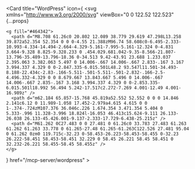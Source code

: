 <Card
  title="WordPress"
  icon={
<svg
    xmlns="http://www.w3.org/2000/svg"
    viewBox="0 0 122.52 122.523"
    {...props}
  >
    <g fill="#464342">
      <path d="M8.708 61.26c0 20.802 12.089 38.779 29.619 47.298L13.258 39.872a52.354 52.354 0 0 0-4.55 21.388zM96.74 58.608c0-6.495-2.333-10.993-4.334-14.494-2.664-4.329-5.161-7.995-5.161-12.324 0-4.831 3.664-9.328 8.825-9.328.233 0 .454.029.681.042-9.35-8.566-21.807-13.796-35.489-13.796-18.36 0-34.513 9.42-43.91 23.688 1.233.037 2.395.063 3.382.063 5.497 0 14.006-.667 14.006-.667 2.833-.167 3.167 3.994.337 4.329 0 0-2.847.335-6.015.501L48.2 93.547l11.501-34.493-8.188-22.434c-2.83-.166-5.511-.501-5.511-.501-2.832-.166-2.5-4.496.332-4.329 0 0 8.679.667 13.843.667 5.496 0 14.006-.667 14.006-.667 2.835-.167 3.168 3.994.337 4.329 0 0-2.853.335-6.015.501l18.992 56.494 5.242-17.517c2.272-7.269 4.001-12.49 4.001-16.989z" />
      <path d="m62.184 65.857-15.768 45.819a52.552 52.552 0 0 0 14.846 2.141c6.12 0 11.989-1.058 17.452-2.979a4.615 4.615 0 0 1-.374-.724zM107.376 36.046c.226 1.674.354 3.471.354 5.404 0 5.333-.996 11.328-3.996 18.824l-16.053 46.413c15.624-9.111 26.133-26.038 26.133-45.426.001-9.137-2.333-17.729-6.438-25.215z" />
      <path d="M61.262 0C27.483 0 0 27.481 0 61.26c0 33.783 27.483 61.263 61.262 61.263 33.778 0 61.265-27.48 61.265-61.263C122.526 27.481 95.04 0 61.262 0zm0 119.715c-32.23 0-58.453-26.223-58.453-58.455 0-32.23 26.222-58.451 58.453-58.451 32.229 0 58.45 26.221 58.45 58.451 0 32.232-26.221 58.455-58.45 58.455z" />
    </g>
  </svg>
  }
  href="/mcp-server/wordpress"
></Card> 